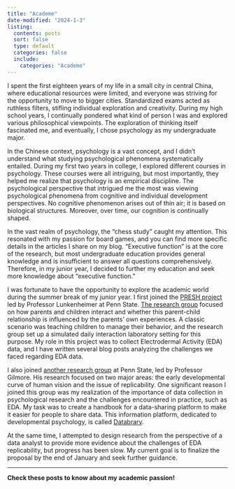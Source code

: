 ```yaml
---
title: "Academe"
date-modified: "2024-1-3"
listing:
  contents: posts
  sort: false
  type: default
  categories: false
  include:
    categories: "Academe"
---
```


I spent the first eighteen years of my life in a small city in central China, where educational resources were limited, and everyone was striving for the opportunity to move to bigger cities. Standardized exams acted as ruthless filters, stifling individual exploration and creativity. During my high school years, I continually pondered what kind of person I was and explored various philosophical viewpoints. The exploration of thinking itself fascinated me, and eventually, I chose psychology as my undergraduate major.

In the Chinese context, psychology is a vast concept, and I didn't understand what studying psychological phenomena systematically entailed. During my first two years in college, I explored different courses in psychology. These courses were all intriguing, but most importantly, they helped me realize that psychology is an empirical discipline. The psychological perspective that intrigued me the most was viewing psychological phenomena from cognitive and individual development perspectives. No cognitive phenomenon arises out of thin air; it is based on biological structures. Moreover, over time, our cognition is continually shaped.

In the vast realm of psychology, the "chess study" caught my attention. This resonated with my passion for board games, and you can find more specific details in the articles I share on my blog. "Executive function" is at the core of the research, but most undergraduate education provides general knowledge and is insufficient to answer all questions comprehensively. Therefore, in my junior year, I decided to further my education and seek more knowledge about "executive function."

I was fortunate to have the opportunity to explore the academic world during the summer break of my junior year. I first joined the [PRESH project](https://csc.la.psu.edu/research/funded-research-projects/parent-regulation-engagement-stress-and-health-presh/) led by Professor Lunkenheimer at Penn State. [The research group](https://pcd.la.psu.edu/meet-the-team/) focused on how parents and children interact and whether this parent-child relationship is influenced by the parents' own experiences. A classic scenario was teaching children to manage their behavior, and the research group set up a simulated daily interaction laboratory setting for this purpose. My role in this project was to collect Electrodermal Activity (EDA) data, and I have written several blog posts analyzing the challenges we faced regarding EDA data.

I also joined [another research group](https://gilmore-lab.github.io) at Penn State, led by Professor Gilmore. His research focused on two major areas: the early developmental curve of human vision and the issue of replicability. One significant reason I joined this group was my realization of the importance of data collection in psychological research and the challenges encountered in practice, such as EDA. My task was to create a handbook for a data-sharing platform to make it easier for people to share data. This information platform, dedicated to developmental psychology, is called [Databrary](https://nyu.databrary.org).

At the same time, I attempted to design research from the perspective of a data analyst to provide more evidence about the challenges of EDA replicability, but progress has been slow. My current goal is to finalize the proposal by the end of January and seek further guidance.

------------------------------------------------------------------------

**Check these posts to know about my academic passion!**
